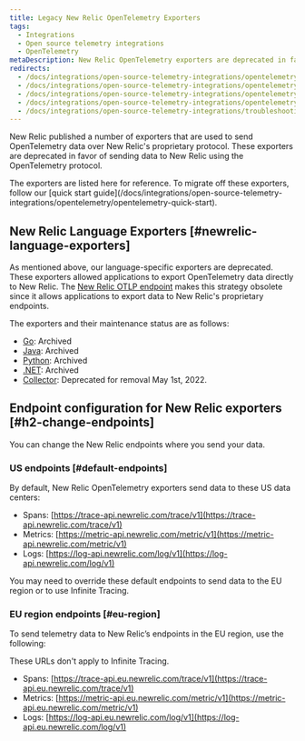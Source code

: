 ```yaml
---
title: Legacy New Relic OpenTelemetry Exporters
tags:
  - Integrations
  - Open source telemetry integrations
  - OpenTelemetry
metaDescription: New Relic OpenTelemetry exporters are deprecated in favor of the OTLP endpoint.
redirects:
  - /docs/integrations/open-source-telemetry-integrations/opentelemetry/opentelemetry-legacy-new-relic-exporters
  - /docs/integrations/open-source-telemetry-integrations/opentelemetry/opentelemetry-endpoint-configuration
  - /docs/integrations/open-source-telemetry-integrations/opentelemetry/opentelemetry-advanced-configuration
  - /docs/integrations/open-source-telemetry-integrations/opentelemetry/opentelemetry-endpoints/
  - /docs/integrations/open-source-telemetry-integrations/troubleshooting/troubleshoot-opentelemetry-exporter/
---
```


New Relic published a number of exporters that are used to send OpenTelemetry data over New Relic's proprietary protocol. These exporters are deprecated in favor of sending data to New Relic using the OpenTelemetry protocol.

<Callout variant="important">
  The exporters are listed here for reference. To migrate off these exporters, follow our [quick start guide](/docs/integrations/open-source-telemetry-integrations/opentelemetry/opentelemetry-quick-start).
</Callout>

## New Relic Language Exporters [#newrelic-language-exporters]

As mentioned above, our language-specific exporters are deprecated. These exporters allowed applications to export OpenTelemetry data directly to New Relic. The [New Relic OTLP endpoint](#native-otlp) makes this strategy obsolete since it allows applications to export data to New Relic's proprietary endpoints.

The exporters and their maintenance status are as follows:

* [Go](https://github.com/newrelic/opentelemetry-exporter-go): Archived
* [Java](https://github.com/newrelic/opentelemetry-exporter-java): Archived
* [Python](https://github.com/newrelic/opentelemetry-exporter-python): Archived
* [.NET](https://github.com/newrelic/newrelic-telemetry-sdk-dotnet/tree/main/src/NewRelic.OpenTelemetry): Archived
* [Collector](https://github.com/open-telemetry/opentelemetry-collector-contrib/tree/main/exporter/newrelicexporter): Deprecated for removal May 1st, 2022.

## Endpoint configuration for New Relic exporters [#h2-change-endpoints]

You can change the New Relic endpoints where you send your data.

### US endpoints [#default-endpoints]

By default, New Relic OpenTelemetry exporters send data to these US data centers:

* Spans: [https://trace-api.newrelic.com/trace/v1](https://trace-api.newrelic.com/trace/v1)
* Metrics: [https://metric-api.newrelic.com/metric/v1](https://metric-api.newrelic.com/metric/v1)
* Logs: [https://log-api.newrelic.com/log/v1](https://log-api.newrelic.com/log/v1)

You may need to override these default endpoints to send data to the EU region or to use Infinite Tracing.

### EU region endpoints [#eu-region]

To send telemetry data to New Relic’s endpoints in the EU region, use the following:

<Callout variant="tip">
  These URLs don't apply to Infinite Tracing.
</Callout>

* Spans: [https://trace-api.eu.newrelic.com/trace/v1](https://trace-api.eu.newrelic.com/trace/v1)
* Metrics: [https://metric-api.eu.newrelic.com/metric/v1](https://metric-api.eu.newrelic.com/metric/v1)
* Logs: [https://log-api.eu.newrelic.com/log/v1](https://log-api.eu.newrelic.com/log/v1)
